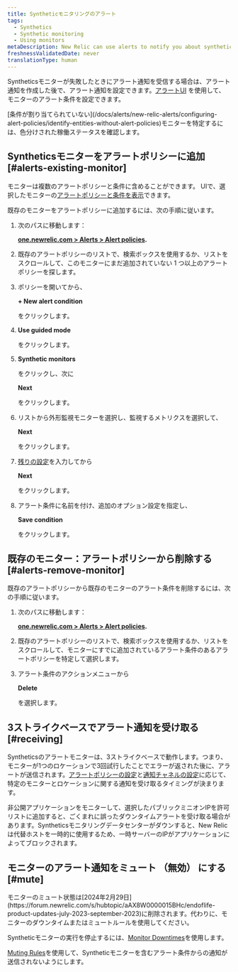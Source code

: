 ```yaml
---
title: Syntheticモニタリングのアラート
tags:
  - Synthetics
  - Synthetic monitoring
  - Using monitors
metaDescription: New Relic can use alerts to notify you about synthetic monitors's failures.
freshnessValidatedDate: never
translationType: human
---
```


Syntheticsモニターが失敗したときにアラート通知を受信する場合は、アラート通知を作成した後で、アラート通知を設定できます。[アラートUI](/docs/alerts-applied-intelligence/new-relic-alerts/alert-policies/create-edit-or-find-alert-policy/) を使用して、モニターのアラート条件を設定できます。

<Callout variant="tip">
  [条件が割り当てられていない](/docs/alerts/new-relic-alerts/configuring-alert-policies/identify-entities-without-alert-policies)モニターを特定するには、色分けされた稼働ステータスを確認します。
</Callout>

## Syntheticsモニターをアラートポリシーに追加 [#alerts-existing-monitor]

モニターは複数のアラートポリシーと条件に含めることができます。<InlinePopover type="alerts"/> UIで、選択したモニターの[アラートポリシーと条件を表示](/docs/synthetics/new-relic-synthetics/using-monitors/view-monitors-alert-policies-conditions)できます。

既存のモニターをアラートポリシーに追加するには、次の手順に従います。

1. 次のパスに移動します：

   <DoNotTranslate>**[one.newrelic.com > Alerts > Alert policies](https://one.newrelic.com/alerts-ai/condition-builder/policy-list).**</DoNotTranslate>

2. 既存のアラートポリシーのリストで、検索ボックスを使用するか、リストをスクロールして、このモニターにまだ追加されていない 1 つ以上のアラートポリシーを探します。

3. ポリシーを開いてから、

   <DoNotTranslate>**+ New alert condition**</DoNotTranslate>

   をクリックします。

4. <DoNotTranslate>**Use guided mode**</DoNotTranslate>

   をクリックします。

5. <DoNotTranslate>**Synthetic monitors**</DoNotTranslate>

   をクリックし、次に

   <DoNotTranslate>**Next**</DoNotTranslate>

   をクリックします。

6. リストから外形監視モニターを選択し、監視するメトリクスを選択して、

   <DoNotTranslate>**Next**</DoNotTranslate>

   をクリックします。

7. [残りの設定](/docs/alerts-applied-intelligence/new-relic-alerts/alert-conditions/create-nrql-alert-conditions/#query-order)を入力してから

   <DoNotTranslate>**Next**</DoNotTranslate>

   をクリックします。

8. アラート条件に名前を付け、追加のオプション設定を指定し、

   <DoNotTranslate>**Save condition**</DoNotTranslate>

   をクリックします。

## 既存のモニター：アラートポリシーから削除する [#alerts-remove-monitor]

既存のアラートポリシーから既存のモニターのアラート条件を削除するには、次の手順に従います。

1. 次のパスに移動します：

   <DoNotTranslate>**[one.newrelic.com > Alerts > Alert policies](https://one.newrelic.com/alerts-ai/condition-builder/policy-list).**</DoNotTranslate>

2. 既存のアラートポリシーのリストで、検索ボックスを使用するか、リストをスクロールして、モニターにすでに追加されているアラート条件のあるアラートポリシーを特定して選択します。

3. アラート条件のアクションメニューから

   <DoNotTranslate>**Delete**</DoNotTranslate>

   を選択します。

## 3ストライクベースでアラート通知を受け取る [#receiving]

Syntheticsのアラートモニターは、3ストライクベースで動作します。つまり、モニターが1つのロケーションで3回試行したことでエラーが返された後に、アラートが送信されます。[アラートポリシーの設定](/docs/alerts/new-relic-alerts-beta/configuring-alert-policies/alert-policy-workflow)と[通知チャネルの設定](/docs/alerts/new-relic-alerts-beta/managing-notification-channels/notification-channels-controlling-where-send-alerts)に応じて、特定のモニターとロケーションに関する通知を受け取るタイミングが決まります。

非公開アプリケーションをモニターして、選択したパブリックミニオンIPを許可リストに追加すると、ごくまれに誤ったダウンタイムアラートを受け取る場合があります。Syntheticsモニタリングデータセンターがダウンすると、New Relicは代替ホストを一時的に使用するため、一時サーバーのIPがアプリケーションによってブロックされます。

## モニターのアラート通知をミュート （無効） にする [#mute]

<Callout variant="important">
  モニターのミュート状態は[2024年2月29日](https://forum.newrelic.com/s/hubtopic/aAX8W0000015BHc/endoflife-product-updates-july-2023-september-2023)に削除されます。代わりに、モニターのダウンタイムまたはミュートルールを使用してください。
</Callout>

Syntheticモニターの実行を停止するには、[Monitor Downtimes](/docs/synthetics/synthetic-monitoring/using-monitors/monitor-downtimes-disable-monitoring-during-scheduled-maintenance-times/)を使用します。

[Muting Rules](/docs/alerts-applied-intelligence/new-relic-alerts/alert-notifications/muting-rules-suppress-notifications/)を使用して、Syntheticモニターを含むアラート条件からの通知が送信されないようにします。